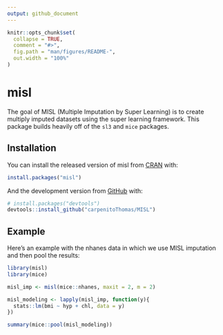 ```yaml
---
output: github_document
---
```


<!-- README.md is generated from README.Rmd. Please edit that file -->

```r
knitr::opts_chunk$set(
  collapse = TRUE,
  comment = "#>",
  fig.path = "man/figures/README-",
  out.width = "100%"
)
```

# misl

<!-- badges: start -->
<!-- badges: end -->

The goal of MISL (Multiple Imputation by Super Learning) is to create multiply imputed datasets using the super learning framework. This package builds heavily off of the `sl3` and `mice` packages.

## Installation

You can install the released version of misl from [CRAN](https://CRAN.R-project.org) with:

``` r
install.packages("misl")
```

And the development version from [GitHub](https://github.com/) with:

``` r
# install.packages("devtools")
devtools::install_github("carpenitoThomas/MISL")
```
## Example

Here's an example with the nhanes data in which we use MISL imputation and then pool the results:

```r
library(misl)
library(mice)

misl_imp <- misl(mice::nhanes, maxit = 2, m = 2)

misl_modeling <- lapply(misl_imp, function(y){
  stats::lm(bmi ~ hyp + chl, data = y)
})

summary(mice::pool(misl_modeling))
```
